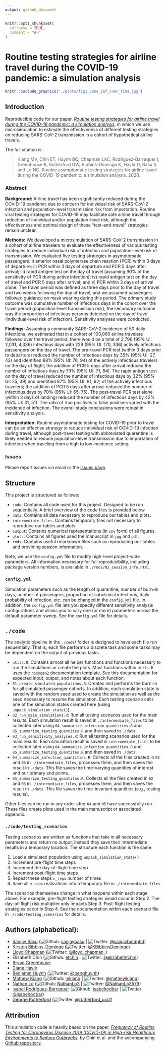 ```yaml
---
output: github_document
---
```


<!-- README.md is generated from README.Rmd. Please edit that file -->

```r
knitr::opts_chunk$set(
  collapse = TRUE,
  comment = "#>"
)
```

# Routine testing strategies for airline travel during the COVID-19 pandemic: a simulation analysis

<p align = "center">
```r
knitr::include_graphics("./plots/fig1_cume_inf_over_time.jpg")
```
</p>

## Introduction 

Reproducible code for our paper, [*Routine testing strategies for airline travel during the COVID-19 pandemic: a simulation analysis*](TODO), in which we use microsimulation to estimate the effectiveness of different testing strategies on reducing SARS-CoV-2 transmission in a cohort of hypothetical airline travels. 

The full citation is:

> Kiang MV, Chin ET, Huynh BQ, Chapman LAC, Rodríguez-Barraquer I, Greenhouse B, Rutherford GW, Bibbins-Domingo K, Havlir D, Basu S, and Lo NC. Routine asymptomatic testing strategies for airline travel during the COVID-19 pandemic: a simulation analysis. 2020. 

### Abstract
**Background:** Airline travel has been significantly reduced during the COVID-19 pandemic due to concern for individual risk of SARS-CoV-2 infection and population-level transmission risk from importation. Routine viral testing strategies for COVID-19 may facilitate safe airline travel through reduction of individual and/or population-level risk, although the effectiveness and optimal design of these “test-and-travel” strategies remain unclear. 

**Methods:** We developed a microsimulation of SARS-CoV-2 transmission in a cohort of airline travelers to evaluate the effectiveness of various testing strategies to reduce individual risk of infection and population-level risk of transmission. We evaluated five testing strategies in asymptomatic passengers: i) anterior nasal polymerase chain reaction (PCR) within 3 days of departure; ii) PCR within 3 days of departure and PCR 5 days after arrival; iii) rapid antigen test on the day of travel (assuming 90% of the sensitivity of PCR during active infection); iv) rapid antigen test on the day of travel and PCR 5 days after arrival; and v) PCR within 3 days of arrival alone. The travel period was defined as three days prior to the day of travel and two weeks following the day of travel, and we assumed passengers followed guidance on mask wearing during this period. The primary study outcome was cumulative number of infectious days in the cohort over the travel period (population-level transmission risk); the secondary outcome was the proportion of infectious persons detected on the day of travel (individual-level risk of infection). Sensitivity analyses were conducted. 

**Findings:** Assuming a community SARS-CoV-2 incidence of 50 daily infections, we estimated that in a cohort of 100,000 airline travelers followed over the travel period, there would be a total of 2,796 (95% UI: 2,031, 4,336) infectious days with 229 (95% UI: 170, 336) actively infectious passengers on the day of travel. The pre-travel PCR test (within 3 days prior to departure) reduced the number of infectious days by 35% (95% UI: 27, 42) and identified 88% (95% UI: 76, 94) of the actively infectious travelers on the day of flight; the addition of PCR 5 days after arrival reduced the number of infectious days by 79% (95% UI: 71, 84). The rapid antigen test on the day of travel reduced the number of infectious days by 32% (95% UI: 25, 39) and identified 87% (95% UI: 81, 92) of the actively infectious travelers; the addition of PCR 5 days after arrival reduced the number of infectious days by 70% (95% UI: 65, 75). The post-travel PCR test alone (within 3 days of landing) reduced the number of infectious days by 42% (95% UI: 31, 51). The ratio of true positives to false positives varied with the incidence of infection. The overall study conclusions were robust in sensitivity analysis. 

**Interpretation:** Routine asymptomatic testing for COVID-19 prior to travel can be an effective strategy to reduce individual risk of COVID-19 infection during travel, although post-travel testing with abbreviated quarantine is likely needed to reduce population-level transmission due to importation of infection when traveling from a high to low incidence setting. 

### Issues

Please report issues via email or the [issues page](https://github.com/mkiang/airline_testing_strategies/issues). 

## Structure

This project is structured as follows: 

- `code`: Contains all code used for this project. Designed to be run sequentially. A brief overview of the code files is provided below.
- `data`: Contains all data necessary to reproduce our tables and plots.
- `intermediate_files`: Contains temporary files not necessary to reproduce our tables and plots.
- `output`: Contains numerical representations (in `csv` form) of all figures. 
- `plots`: Contains all figures used the manuscript in `jpg` and `pdf`.
- `rmds`: Contains useful rmarkdown files such as reproducing our tables and providing session information.

Note, we use the `config.yml` file to modify high-level project-wide parameters. All information necessary for full reproducibility, including package version numbers, is available in `./rmds/02_session_info.html`.

### `config.yml`

Simulation parameters such as the length of quarantine, number of burn-in days, number of passengers, proportion of subclinical infections, daily probability of infection, etc. can be changed in the `config.yml` file. In addition, the `config.yml` file lets you specify different sensitivity analysis configurations and allows you to vary one (or more) parameters across the default parameter sweep. See the `config.yml` file for details.

## `./code`

The analytic pipeline in the `./code`/ folder is designed to have each file run sequentially. That is, each file performs a discrete task and some tasks may be dependent on the output of previous tasks. 

- `utils.R`: Contains almost all helper functions and functions necessary to run the simulations or create the plots. Most functions within `utils.R` uses the [`roxygen2`](https://cran.r-project.org/web/packages/roxygen2/vignettes/roxygen2.html) documentation template. See this documentation for expected input, output, and notes about each function. 
- `01_create_simulated_populations.R`: Creates and performs the burn-in for all simulated passenger cohorts. In addition, each simulation state is saved with the random seed used to create the simulation as well as the seed necessary to resume the simulation. Each testing scenario calls one of the simulation states created here (using `unpack_simulation_state()`). 
- `02_run_main_simulations.R`: Run all testing scenarios used for the main results. Each simulation result is saved in `./intermediate_files` to be collected later using `04_summarize_infection_quantities.R` and `05_summarize_testing_quantites.R` and then saved in `./data`.
- `03_run_sensitivity_analyses.R`: Run all testing scenarios used for the main results. Each simulation result is saved in `intermediate_files` to be collected later using `04_summarize_infection_quantities.R` and `05_summarize_testing_quantites.R` and then saved in `./data`.
- `04_summarize_infection_quantities.R`: Collects all the files created in `02` and `03` in `./intermediate_files`, processes them, and then saves the result in `./data`. This file saves the time-varying quantities of interest and our primary end points.
- `05_summarize_testing_quantites.R`: Collects all the files created in `02` and `03` in `./intermediate_files`, processes them, and then saves the result in `./data`. This file saves the time-invariant quantities (e.g., testing results). 

Other files can be run in any order after `04` and `05` have successfully run. These files create plots used in the main manuscript or associated appendix. 

### `./code/testing_scenarios`

Testing scenarios are written as functions that take in all necessary parameters and return no output, instead they save their intermediate results in a temporary location. The structure each function is the same:

1. Load a simulated population using `unpack_simulation_state()`
1. Increment pre-flight time steps
1. Increment the day-of-flight time step
1. Increment post-flight time steps
1. Repeat these steps `n_reps` number of times
1. Save all `n_reps` realizations into a temporary file in `./intermediate_files`

The scenarios themselves change in what happens within each stage above. For example, pre-flight testing strategies would occur in Step 2. The day-of-flight risk multiplier only impacts Step 3. Post-flight testing strategies occur in Step 4. See the documentation within each scenario file in `./code/testing_scenarios` for details. 

## Authors (alphabetical):
- [Sanjay Basu](https://primarycare.hms.harvard.edu/faculty-staff/sanjay-basu) (![Github](http://i.imgur.com/9I6NRUm.png): [sanjaybasu](https://github.com/sanjaybasu) | ![Twitter](http://i.imgur.com/wWzX9uB.png): [\@sanjaybmdphd](https://twitter.com/sanjaybmdphd))
- [Kirsten Bibbins-Domingo](https://profiles.ucsf.edu/kirsten.bibbins-domingo) (![Twitter](http://i.imgur.com/wWzX9uB.png): [\@KBibbinsDomingo](https://twitter.com/KBibbinsDomingo))
- [Lloyd Chapman](https://profiles.ucsf.edu/lloyd.chapman) (![Twitter](http://i.imgur.com/wWzX9uB.png): [\@lloyd_chapman_](https://twitter.com/lloyd_chapman_))
- Elizabeth Chin (![Github](http://i.imgur.com/9I6NRUm.png): [etchin](https://github.com/etchin) | ![Twitter](http://i.imgur.com/wWzX9uB.png): [\@elizabethtchin](https://twitter.com/elizabethtchin))
- [Bryan Greenhouse]()
- [Diane Havlir]()
- [Benjamin Huynh](https://benhuynh.github.io/) (![Twitter](http://i.imgur.com/wWzX9uB.png): [\@benqhuynh](https://twitter.com/benqhuynh))
- [Mathew Kiang](https://mathewkiang.com) (![Github](http://i.imgur.com/9I6NRUm.png): [mkiang](https://github.com/mkiang) | ![Twitter](http://i.imgur.com/wWzX9uB.png): [\@mathewkiang](https://twitter.com/mathewkiang))
- [Nathan Lo](https://profiles.ucsf.edu/nathan.lo) (![Github](http://i.imgur.com/9I6NRUm.png): [NathanLo3](https://github.com/NathanLo3) | ![Twitter](http://i.imgur.com/wWzX9uB.png): [\@NathanLo3579](https://twitter.com/NathanLo3579))
- [Isabel Rodríguez-Barraquer](https://profiles.ucsf.edu/isabel.rodriguez-barraquer) (![Github](http://i.imgur.com/9I6NRUm.png): [isabelrodbar](https://github.com/isabelrodbar) | ![Twitter](http://i.imgur.com/wWzX9uB.png): [\@isabelrodbar](https://twitter.com/isabelrodbar))
- [George Rutherford](https://profiles.ucsf.edu/george.rutherford) (![Twitter](http://i.imgur.com/wWzX9uB.png): [\@rutherford_ucsf](https://twitter.com/rutherford_ucsf))

## Attribution

This simulation code is heavily based on the paper, [*Frequency of Routine Testing for Coronavirus Disease 2019 (COVID-19) in High-risk Healthcare Environments to Reduce Outbreaks*](https://academic.oup.com/cid/advance-article/doi/10.1093/cid/ciaa1383/5939986), by Chin et al. and the accompanying [Github repository](https://github.com/etchin/covid-testing).
